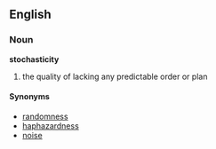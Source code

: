 ==English==

===Noun===
'''stochasticity'''

# the quality of lacking any predictable order or plan 

====Synonyms====

*[[randomness]]
*[[haphazardness]]
*[[noise]]